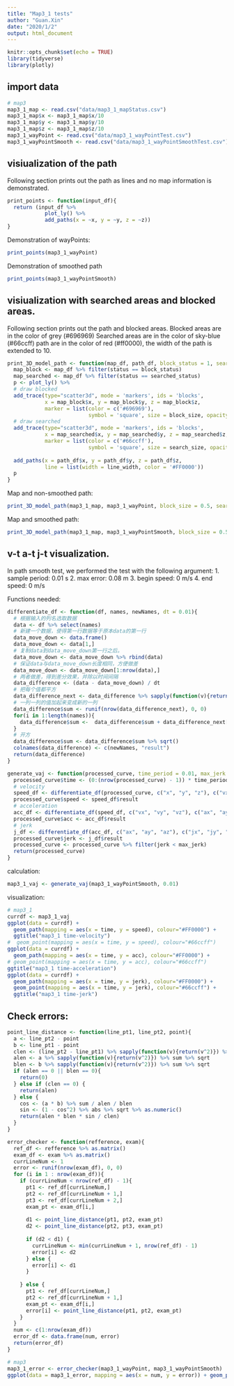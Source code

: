 ```yaml
---
title: "Map3_1 tests"
author: "Guan.Xin"
date: "2020/1/2"
output: html_document
---
```


```r
knitr::opts_chunk$set(echo = TRUE)
library(tidyverse)
library(plotly)
```

## import data 
```r
# map3
map3_1_map <- read.csv("data/map3_1_mapStatus.csv")
map3_1_map$x <- map3_1_map$x/10
map3_1_map$y <- map3_1_map$y/10
map3_1_map$z <- map3_1_map$z/10
map3_1_wayPoint <- read.csv("data/map3_1_wayPointTest.csv")
map3_1_wayPointSmooth <- read.csv("data/map3_1_wayPointSmoothTest.csv")
```

## visiualization of the path
Following section prints out the path as lines and no map information is demonstrated.
```r
print_points <- function(input_df){
  return (input_df %>% 
            plot_ly() %>% 
            add_paths(x = ~x, y = ~y, z = ~z))
}
```
Demonstration of wayPoints:
```r
print_points(map3_1_wayPoint)
```
Demonstration of smoothed path
```r
print_points(map3_1_wayPointSmooth)
```
## visiualization with searched areas and blocked areas.
Following section prints out the path and blocked areas.
Blocked areas are in the color of grey (#696969)
Searched areas are in the color of sky-blue (#66ccff)
path are in the color of red (#ff0000), the width of the path is extended to 10.
```r
print_3D_model_path <- function(map_df, path_df, block_status = 1, searched_status = 2, block_size = 2, search_size = 0.2, line_width = 5) {
  map_block <- map_df %>% filter(status == block_status)
  map_searched <- map_df %>% filter(status == searched_status)
  p <- plot_ly() %>%
  # draw blocked
  add_trace(type="scatter3d", mode = 'markers', ids = 'blocks',
            x = map_block$x, y = map_block$y, z = map_block$z, 
            marker = list(color = c('#696969'), 
                          symbol = 'square', size = block_size, opacity = '0.5')) %>% 
  # draw searched
  add_trace(type="scatter3d", mode = 'markers', ids = 'blocks',
            x = map_searched$x, y = map_searched$y, z = map_searched$z, 
            marker = list(color = c('#66ccff'), 
                          symbol = 'square', size = search_size, opacity = '1')) %>% 
  
  add_paths(x = path_df$x, y = path_df$y, z = path_df$z,
            line = list(width = line_width, color = '#FF0000'))
  p
}
```
Map and non-smoothed path:
```r
print_3D_model_path(map3_1_map, map3_1_wayPoint, block_size = 0.5, search_size = 0.1)
```
Map and smoothed path:
```r
print_3D_model_path(map3_1_map, map3_1_wayPointSmooth, block_size = 0.5, search_size = 0.1)
```

## v-t a-t j-t visualization.

In path smooth test, we performed the test with the following argument:
1. sample period: 0.01 s
2. max error: 0.08 m
3. begin speed: 0 m/s
4. end speed: 0 m/s

Functions needed:
```r
differentiate_df <- function(df, names, newNames, dt = 0.01){
  # 根据输入的列名选取数据
  data <- df %>% select(names)
  # 新建一个数据，使得第一行数据等于原本data的第一行
  data_move_down <- data.frame()
  data_move_down <- data[1,]
  # 复制data到data_move_down第一行之后。
  data_move_down <- data_move_down %>% rbind(data)
  # 保证data与data_move_down长度相同，方便做差
  data_move_down <- data_move_down[1:nrow(data),]
  # 两者做差，得到差分效果，并除以时间间隔
  data_difference <- (data - data_move_down) / dt
  # 把每个值都平方
  data_difference_next <- data_difference %>% sapply(function(v){return(v^2)}) %>% as.data.frame
  # 一列一列的值加起来变成新的一列
  data_difference$sum <- runif(nrow(data_difference_next), 0, 0)
  for(i in 1:length(names)){
    data_difference$sum <-  data_difference$sum + data_difference_next[,names[i]]
  }
  # 开方
  data_difference$sum <- data_difference$sum %>% sqrt()
  colnames(data_difference) <- c(newNames, "result")
  return(data_difference)
}

generate_vaj <- function(processed_curve, time_period = 0.01, max_jerk = 3){
  processed_curve$time <- (0:(nrow(processed_curve) - 1)) * time_period
  # velocity
  speed_df <- differentiate_df(processed_curve, c("x", "y", "z"), c("vx", "vy", "vz"), time_period)
  processed_curve$speed <- speed_df$result
  # acceleration
  acc_df <- differentiate_df(speed_df, c("vx", "vy", "vz"), c("ax", "ay", "az"), time_period)
  processed_curve$acc <- acc_df$result
  # jerk
  j_df <- differentiate_df(acc_df, c("ax", "ay", "az"), c("jx", "jy", "jz"), time_period)
  processed_curve$jerk <- j_df$result
  processed_curve <- processed_curve %>% filter(jerk < max_jerk)
  return(processed_curve)
}
```

calculation:
```r
map3_1_vaj <- generate_vaj(map3_1_wayPointSmooth, 0.01)
```


visualization:
```r
# map3_1
currdf <- map3_1_vaj
ggplot(data = currdf) +
  geom_path(mapping = aes(x = time, y = speed), colour="#FF0000") +
  ggtitle("map3_1 time-velocity")
#  geom_point(mapping = aes(x = time, y = speed), colour="#66ccff")
ggplot(data = currdf) + 
  geom_path(mapping = aes(x = time, y = acc), colour="#FF0000") + 
# geom_point(mapping = aes(x = time, y = acc), colour="#66ccff")
ggtitle("map3_1 time-acceleration")
ggplot(data = currdf) + 
  geom_path(mapping = aes(x = time, y = jerk), colour="#FF0000") +
  geom_point(mapping = aes(x = time, y = jerk), colour="#66ccff") +
  ggtitle("map3_1 time-jerk")
```

## Check errors:
```r
point_line_distance <- function(line_pt1, line_pt2, point){
  a <- line_pt2 - point
  b <- line_pt1 - point
  clen <- (line_pt2 - line_pt1) %>% sapply(function(v){return(v^2)}) %>% sum %>% sqrt
  alen <- a %>% sapply(function(v){return(v^2)}) %>% sum %>% sqrt
  blen <- b %>% sapply(function(v){return(v^2)}) %>% sum %>% sqrt
  if (alen == 0 || blen == 0){
    return(0)
  } else if (clen == 0) {
    return(alen)
  } else {
    cos <- (a * b) %>% sum / alen / blen
    sin <- (1 - cos^2) %>% abs %>% sqrt %>% as.numeric()
    return(alen * blen * sin / clen)
  }
}

error_checker <- function(refference, exam){
  ref_df <- refference %>% as.matrix()
  exam_df <- exam %>% as.matrix()
  currLineNum <- 1
  error <- runif(nrow(exam_df), 0, 0)
  for (i in 1 : nrow(exam_df)){
    if (currLineNum < nrow(ref_df) - 1){
      pt1 <- ref_df[currLineNum,]
      pt2 <- ref_df[currLineNum + 1,]
      pt3 <- ref_df[currLineNum + 2,]
      exam_pt <- exam_df[i,]
  
      d1 <- point_line_distance(pt1, pt2, exam_pt)
      d2 <- point_line_distance(pt2, pt3, exam_pt)
  
      if (d2 < d1) {
        currLineNum <- min(currLineNum + 1, nrow(ref_df) - 1)
        error[i] <- d2
      } else {
        error[i] <- d1
      }
    
    } else {
      pt1 <- ref_df[currLineNum,]
      pt2 <- ref_df[currLineNum + 1,]
      exam_pt <- exam_df[i,]
      error[i] <- point_line_distance(pt1, pt2, exam_pt)
    }
  }
  num <- c(1:nrow(exam_df))
  error_df <- data.frame(num, error)
  return(error_df)
}
```
```r
# map3
map3_1_error <- error_checker(map3_1_wayPoint, map3_1_wayPointSmooth)
ggplot(data = map3_1_error, mapping = aes(x = num, y = error)) + geom_path() + ggtitle("map3_1: num of point - error")
```